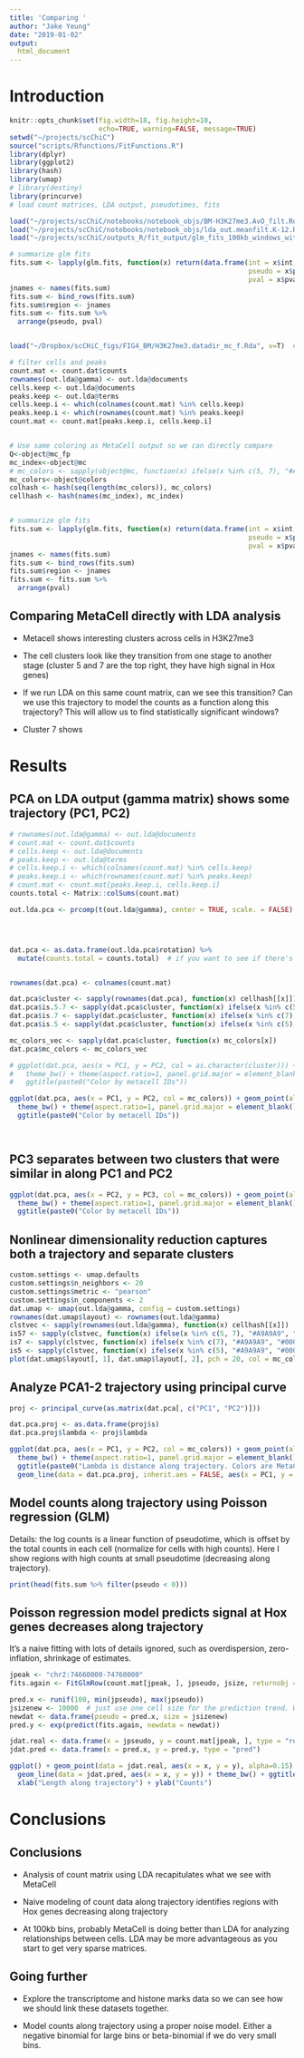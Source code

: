 ```yaml
---
title: 'Comparing '
author: "Jake Yeung"
date: "2019-01-02"
output: 
  html_document
---
```


# Introduction
```r
knitr::opts_chunk$set(fig.width=18, fig.height=10,
                      echo=TRUE, warning=FALSE, message=TRUE)
setwd("~/projects/scChiC")
source("scripts/Rfunctions/FitFunctions.R")
library(dplyr)
library(ggplot2)
library(hash)
library(umap)
# library(destiny)
library(princurve)
# load count matrices, LDA output, pseudotimes, fits

load("~/projects/scChiC/notebooks/notebook_objs/BM-H3K27me3.AvO_filt.Robj", v=T)
load("~/projects/scChiC/notebooks/notebook_objs/lda_out.meanfilt.K-12.Robj", v=T)
load("~/projects/scChiC/outputs_R/fit_output/glm_fits_100kb_windows_withOffset.Robj", v=T)  # glm.fits

# summarize glm fits
fits.sum <- lapply(glm.fits, function(x) return(data.frame(int = x$int,
                                                           pseudo = x$pseudo,
                                                           pval = x$pval)))
jnames <- names(fits.sum)
fits.sum <- bind_rows(fits.sum)
fits.sum$region <- jnames
fits.sum <- fits.sum %>%
  arrange(pseudo, pval)


load("~/Dropbox/scCHiC_figs/FIG4_BM/H3K27me3.datadir_mc_f.Rda", v=T)  # use metacell cluster IDs to color cells in LDA 

# filter cells and peaks 
count.mat <- count.dat$counts
rownames(out.lda@gamma) <- out.lda@documents
cells.keep <- out.lda@documents
peaks.keep <- out.lda@terms
cells.keep.i <- which(colnames(count.mat) %in% cells.keep)
peaks.keep.i <- which(rownames(count.mat) %in% peaks.keep)
count.mat <- count.mat[peaks.keep.i, cells.keep.i]


# Use same coloring as MetaCell output so we can directly compare
Q<-object@mc_fp
mc_index<-object@mc
# mc_colors <- sapply(object@mc, function(x) ifelse(x %in% c(5, 7), "#A9A9A9", "#000000"))
mc_colors<-object@colors
colhash <- hash(seq(length(mc_colors)), mc_colors)
cellhash <- hash(names(mc_index), mc_index)


# summarize glm fits
fits.sum <- lapply(glm.fits, function(x) return(data.frame(int = x$int,
                                                           pseudo = x$pseudo,
                                                           pval = x$pval)))
jnames <- names(fits.sum)
fits.sum <- bind_rows(fits.sum)
fits.sum$region <- jnames
fits.sum <- fits.sum %>%
  arrange(pval)


```

## Comparing MetaCell directly with LDA analysis 

- Metacell shows interesting clusters across cells in H3K27me3

- The cell clusters look like they transition from one stage to another stage (cluster 5 and 7 are the top right, they have high signal in Hox genes)

- If we run LDA on this same count matrix, can we see this transition? Can we use this trajectory to model the counts as a function along this trajectory? This will allow us to find statistically significant windows?

- Cluster 7 shows 

# Results

## PCA on LDA output (gamma matrix) shows some trajectory (PC1, PC2)

```r


# rownames(out.lda@gamma) <- out.lda@documents
# count.mat <- count.dat$counts
# cells.keep <- out.lda@documents
# peaks.keep <- out.lda@terms
# cells.keep.i <- which(colnames(count.mat) %in% cells.keep)
# peaks.keep.i <- which(rownames(count.mat) %in% peaks.keep)
# count.mat <- count.mat[peaks.keep.i, cells.keep.i]
counts.total <- Matrix::colSums(count.mat)

out.lda.pca <- prcomp(t(out.lda@gamma), center = TRUE, scale. = FALSE)




dat.pca <- as.data.frame(out.lda.pca$rotation) %>%
  mutate(counts.total = counts.total)  # if you want to see if there's bias with library size


rownames(dat.pca) <- colnames(count.mat)

dat.pca$cluster <- sapply(rownames(dat.pca), function(x) cellhash[[x]])
dat.pca$is.5.7 <- sapply(dat.pca$cluster, function(x) ifelse(x %in% c(5, 7), TRUE, FALSE))
dat.pca$is.7 <- sapply(dat.pca$cluster, function(x) ifelse(x %in% c(7), TRUE, FALSE))
dat.pca$is.5 <- sapply(dat.pca$cluster, function(x) ifelse(x %in% c(5), TRUE, FALSE))

mc_colors_vec <- sapply(dat.pca$cluster, function(x) mc_colors[x])
dat.pca$mc_colors <- mc_colors_vec

# ggplot(dat.pca, aes(x = PC1, y = PC2, col = as.character(cluster))) + geom_point(alpha = 0.9)  +
#   theme_bw() + theme(aspect.ratio=1, panel.grid.major = element_blank(), panel.grid.minor = element_blank()) +
#   ggtitle(paste0("Color by metacell IDs"))

ggplot(dat.pca, aes(x = PC1, y = PC2, col = mc_colors)) + geom_point(alpha = 0.9)  +
  theme_bw() + theme(aspect.ratio=1, panel.grid.major = element_blank(), panel.grid.minor = element_blank()) + scale_color_identity() + 
  ggtitle(paste0("Color by metacell IDs"))




```

## PC3 separates between two clusters that were similar in along PC1 and PC2

```r

ggplot(dat.pca, aes(x = PC2, y = PC3, col = mc_colors)) + geom_point(alpha = 0.9)  +
  theme_bw() + theme(aspect.ratio=1, panel.grid.major = element_blank(), panel.grid.minor = element_blank()) + scale_color_identity() + 
  ggtitle(paste0("Color by metacell IDs"))

```

## Nonlinear dimensionality reduction captures both a trajectory and separate clusters

```r

custom.settings <- umap.defaults
custom.settings$n_neighbors <- 20
custom.settings$metric <- "pearson"
custom.settings$n_components <- 2
dat.umap <- umap(out.lda@gamma, config = custom.settings)
rownames(dat.umap$layout) <- rownames(out.lda@gamma)
clstvec <- sapply(rownames(out.lda@gamma), function(x) cellhash[[x]])
is57 <- sapply(clstvec, function(x) ifelse(x %in% c(5, 7), "#A9A9A9", "#000000"))
is7 <- sapply(clstvec, function(x) ifelse(x %in% c(7), "#A9A9A9", "#000000"))
is5 <- sapply(clstvec, function(x) ifelse(x %in% c(5), "#A9A9A9", "#000000"))
plot(dat.umap$layout[, 1], dat.umap$layout[, 2], pch = 20, col = mc_colors_vec)

```

## Analyze PCA1-2 trajectory using principal curve

```r
proj <- principal_curve(as.matrix(dat.pca[, c("PC1", "PC2")]))

dat.pca.proj <- as.data.frame(proj$s)
dat.pca.proj$lambda <- proj$lambda

ggplot(dat.pca, aes(x = PC1, y = PC2, col = mc_colors)) + geom_point(alpha = 0.9)  +
  theme_bw() + theme(aspect.ratio=1, panel.grid.major = element_blank(), panel.grid.minor = element_blank()) + scale_color_identity() +
  ggtitle(paste0("Lambda is distance along trajectory. Colors are MetaCell ID")) +
  geom_line(data = dat.pca.proj, inherit.aes = FALSE, aes(x = PC1, y = PC2, alpha = lambda))

```


## Model counts along trajectory using Poisson regression (GLM)


Details: the log counts is a linear function of pseudotime, which is offset by the total counts in each cell (normalize for cells with high counts). Here I show regions with high counts at small pseudotime (decreasing along trajectory).

```r
print(head(fits.sum %>% filter(pseudo < 0)))
```

## Poisson regression model predicts signal at Hox genes decreases along trajectory

It's a naive fitting with lots of details ignored, such as overdispersion, zero-inflation, shrinkage of estimates.

```r

jpeak <- "chr2:74660000-74760000"
fits.again <- FitGlmRow(count.mat[jpeak, ], jpseudo, jsize, returnobj = TRUE)

pred.x <- runif(100, min(jpseudo), max(jpseudo))
jsizenew <- 10000  # just use one cell size for the prediction trend. When fitting, each cell has an offset that accounts for total counts. The trend you see is therefore a cell with 10000 counts. 
newdat <- data.frame(pseudo = pred.x, size = jsizenew)
pred.y <- exp(predict(fits.again, newdata = newdat))

jdat.real <- data.frame(x = jpseudo, y = count.mat[jpeak, ], type = "real")
jdat.pred <- data.frame(x = pred.x, y = pred.y, type = "pred")

ggplot() + geom_point(data = jdat.real, aes(x = x, y = y), alpha=0.15) + 
  geom_line(data = jdat.pred, aes(x = x, y = y)) + theme_bw() + ggtitle(jpeak) + 
  xlab("Length along trajectory") + ylab("Counts")

```


# Conclusions

## Conclusions

- Analysis of count matrix using LDA recapitulates what we see with MetaCell

- Naive modeling of count data along trajectory identifies regions with Hox genes decreasing along trajectory

- At 100kb bins, probably MetaCell is doing better than LDA for analyzing relationships between cells. LDA may be more advantageous as you start to get very sparse matrices. 

## Going further

- Explore the transcriptome and histone marks data so we can see how we should link these datasets together. 

- Model counts along trajectory using a proper noise model. Either a negative binomial for large bins or beta-binomial if we do very small bins.

